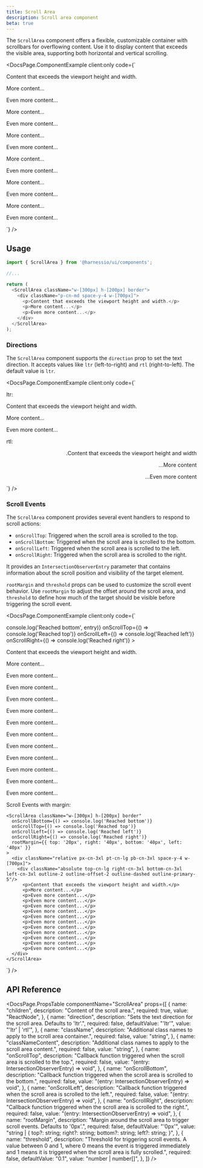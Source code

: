 ```yaml
---
title: Scroll Area
description: Scroll area component
beta: true
---
```


The `ScrollArea` component offers a flexible, customizable container with scrollbars for overflowing content. Use it to display content that exceeds the visible area, supporting both horizontal and vertical scrolling.


<DocsPage.ComponentExample
  client:only
  code={`
<div>
  <ScrollArea className="w-[300px] h-[200px] border">
    <div className="p-cn-md space-y-4 w-[700px]">
      <p>Content that exceeds the viewport height and width.</p>
      <p>More content...</p>
      <p>Even more content...</p>
      <p>More content...</p>
      <p>Even more content...</p>
      <p>More content...</p>
      <p>Even more content...</p>
      <p>More content...</p>
      <p>Even more content...</p>
      <p>More content...</p>
      <p>Even more content...</p>
      <p>More content...</p>
      <p>Even more content...</p>
    </div>
  </ScrollArea>
</div>`}
/>

## Usage

```typescript jsx
import { ScrollArea } from '@harnessio/ui/components';

//...

return (
  <ScrollArea className="w-[300px] h-[200px] border">
    <div className="p-cn-md space-y-4 w-[700px]">
      <p>Content that exceeds the viewport height and width.</p>
      <p>More content...</p>
      <p>Even more content...</p>
    </div>
  </ScrollArea>
);
```

### Directions

The `ScrollArea` component supports the `direction` prop to set the text direction. It accepts values like `ltr` (left-to-right) and `rtl` (right-to-left). The default value is `ltr`.

<DocsPage.ComponentExample
  client:only
  code={`
<div className="grid gap-4">
  <div>
    <Text variant="heading-base" className="mb-cn-3xs">ltr:</Text>
    <ScrollArea className="w-[300px] h-[200px] border">
      <div className="p-cn-md space-y-4 w-[700px]">
        <p>Content that exceeds the viewport height and width.</p>
        <p>More content...</p>
        <p>Even more content...</p>
      </div>
    </ScrollArea>
  </div>

<div>
  <Text variant="heading-base" className="mb-cn-3xs">
    rtl:
  </Text>
  <ScrollArea
    direction="rtl"
    className="w-[300px] h-[200px] border"
  >
    <div dir="rtl" className="p-cn-md space-y-4 w-[700px]">
      <p>Content that exceeds the viewport height and width.</p>
      <p>More content...</p>
      <p>Even more content...</p>
    </div>
  </ScrollArea>
</div>
</div>`}
/>

### Scroll Events

The `ScrollArea` component provides several event handlers to respond to scroll actions:

- `onScrollTop`: Triggered when the scroll area is scrolled to the top.
- `onScrollBottom`: Triggered when the scroll area is scrolled to the bottom.
- `onScrollLeft`: Triggered when the scroll area is scrolled to the left.
- `onScrollRight`: Triggered when the scroll area is scrolled to the right.

It provides an `IntersectionObserverEntry` parameter that contains information about the scroll position and visibility of the target element.

`rootMargin` and `threshold` props can be used to customize the scroll event behavior.
Use `rootMargin` to adjust the offset around the scroll area, and `threshold` to define how much of the target should be visible before triggering the scroll event.

<DocsPage.ComponentExample
  client:only
  code={`
<div>
  <ScrollArea className="w-[300px] h-[200px] border"
    onScrollBottom={(entry) => console.log('Reached bottom', entry)}
    onScrollTop={() => console.log('Reached top')}
    onScrollLeft={() => console.log('Reached left')}
    onScrollRight={() => console.log('Reached right')}
  >
    <div className="p-cn-md space-y-4 w-[700px]">
      <p>Content that exceeds the viewport height and width.</p>
      <p>More content...</p>
      <p>Even more content...</p>
      <p>Even more content...</p>
      <p>Even more content...</p>
      <p>Even more content...</p>
      <p>Even more content...</p>
      <p>Even more content...</p>
      <p>Even more content...</p>
      <p>Even more content...</p>
      <p>Even more content...</p>
      <p>Even more content...</p>
      <p>Even more content...</p>
    </div>
  </ScrollArea>

  <div>
    <Text variant="heading-base" className="mt-cn-md mb-cn-3xs">
      Scroll Events with margin:
    </Text>
    
    <ScrollArea className="w-[300px] h-[200px] border" 
      onScrollBottom={() => console.log('Reached bottom')}
      onScrollTop={() => console.log('Reached top')}
      onScrollLeft={() => console.log('Reached left')}
      onScrollRight={() => console.log('Reached right')}
      rootMargin={{ top: '20px', right: '40px', bottom: '40px', left: '40px' }}
    >
      <div className="relative px-cn-3xl pt-cn-lg pb-cn-3xl space-y-4 w-[700px]">
        <div className="absolute top-cn-lg right-cn-3xl bottom-cn-3xl left-cn-3xl outline-2 outline-offset-2 outline-dashed outline-primary-5"/>
          <p>Content that exceeds the viewport height and width.</p>
          <p>More content...</p>
          <p>Even more content...</p>
          <p>Even more content...</p>
          <p>Even more content...</p>
          <p>Even more content...</p>
          <p>Even more content...</p>
          <p>Even more content...</p>
          <p>Even more content...</p>
          <p>Even more content...</p>
          <p>Even more content...</p>
          <p>Even more content...</p>
          <p>Even more content...</p>
      </div>
    </ScrollArea>
  </div>
</div>`}
/>

## API Reference

<DocsPage.PropsTable
  componentName="ScrollArea"
  props={[
    {
      name: "children",
      description: "Content of the scroll area.",
      required: true,
      value: "ReactNode",
    },
    {
      name: "direction",
      description:
        "Sets the text direction for the scroll area. Defaults to 'ltr'.",
      required: false,
      defaultValue: "'ltr'",
      value: "'ltr' | 'rtl'",
    },
    {
      name: "className",
      description:
        "Additional class names to apply to the scroll area container.",
      required: false,
      value: "string",
    },
    {
      name: "classNameContent",
      description:
        "Additional class names to apply to the scroll area content.",
      required: false,
      value: "string",
    },
    {
      name: "onScrollTop",
      description:
        "Callback function triggered when the scroll area is scrolled to the top.",
      required: false,
      value: "(entry: IntersectionObserverEntry) => void",
    },
    {
      name: "onScrollBottom",
      description:
        "Callback function triggered when the scroll area is scrolled to the bottom.",
      required: false,
      value: "(entry: IntersectionObserverEntry) => void",
    },
    {
      name: "onScrollLeft",
      description:
        "Callback function triggered when the scroll area is scrolled to the left.",
      required: false,
      value: "(entry: IntersectionObserverEntry) => void",
    },
    {
      name: "onScrollRight",
      description:
        "Callback function triggered when the scroll area is scrolled to the right.",
      required: false,
      value: "(entry: IntersectionObserverEntry) => void",
    },
    {
      name: "rootMargin",
      description:
        "Margin around the scroll area to trigger scroll events. Defaults to '0px'.",
      required: false,
      defaultValue: "'0px'",
      value:
        "string | { top?: string; right?: string; bottom?: string; left?: string; }",
    },
    {
      name: "threshold",
      description:
        "Threshold for triggering scroll events. A value between 0 and 1, where 0 means the event is triggered immediately and 1 means it is triggered when the scroll area is fully scrolled.",
      required: false,
      defaultValue: "0.1",
      value: "number | number[]",
    },
  ]}
/>
```
